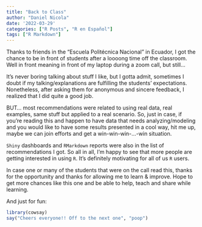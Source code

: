 ```yaml
---
title: "Back to Class"
author: "Daniel Nicola"
date: '2022-03-29'
categories: ["R Posts", "R en Español"]
tags: ["R Markdown"]
---
```



Thanks to friends in the "Escuela Politécnica Nacional" in Ecuador, I got the chance to be in front of students after a loooong time off the classroom. Well in front meaning in front of my laptop during a zoom call, but still... 

It's never boring talking about stuff I like, but I gotta admit, sometimes I doubt if my talking/explanations are fulfilling the students' expectations. Nonetheless, after asking them for anonymous and sincere feedback, I realized that I did quite a good job.

BUT... most recommendations were related to using real data, real examples, same stuff but applied to a real scenario. So, just in case, if you're reading this and happen to have data that needs analyzing/modeling and you would like to have some results presented in a cool way, hit me up, maybe we can join efforts and get a win-win-win-...-win situation.

`Shiny` dashboards and `RMarkdown` reports were also in the list of recommendations I got. So all in all, I'm happy to see that more people are getting interested in using `R`. It's definitely motivating for all of us `R` users.

In case one or many of the students that were on the call read this, thanks for the opportunity and thanks for allowing me to learn & improve. Hope to get more chances like this one and be able to help, teach and share while learning.

And just for fun:
```r
library(cowsay)
say("Cheers everyone!! Off to the next one", "poop")
```


